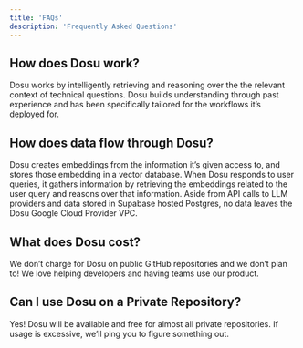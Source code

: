 ```yaml
---
title: 'FAQs'
description: 'Frequently Asked Questions'
---
```


## How does Dosu work?

Dosu works by intelligently retrieving and reasoning over the the relevant context of technical questions. Dosu builds understanding through past experience and has been specifically tailored for the workflows it’s deployed for.

## How does data flow through Dosu?

Dosu creates embeddings from the information it’s given access to, and stores those embedding in a vector database. When Dosu responds to user queries, it gathers information by retrieving the embeddings related to the user query and reasons over that information. Aside from API calls to LLM providers and data stored in Supabase hosted Postgres, no data leaves the Dosu Google Cloud Provider VPC.

## What does Dosu cost?

We don’t charge for Dosu on public GitHub repositories and we don’t plan to! We love helping developers and having teams use our product. 

## Can I use Dosu on a Private Repository?

Yes! Dosu will be available and free for almost all private repositories. If usage is excessive, we’ll ping you to figure something out.
